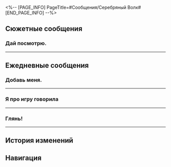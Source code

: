 <%-- [PAGE_INFO]
PageTitle=#Сообщения/Серебряный Волк#
[END_PAGE_INFO] --%>
{{Сообщение Инфобокс
|id          = 1006
|Изображение = Персонаж Серебряный Волк Иконка.png
|Тип         = Персонаж
|Отправитель = Серебряный Волк
|Описание    = Не создавай игру, если не умеешь
|Фракция     = Охотники за Стелларонами
}}

==Сюжетные сообщения==
===Дай посмотрю.===
{{Сообщения
|условие_получения = 
|текст =
:'''Серебряный Волк:''' Дай посмотрю.
:{Выбор} Как ты узнала...
::'''(Первопроходец):''' А как ты узнала, что я фото собираюсь отправить?
::'''(Первопроходец):''' [[File:Sticker PPG 07 Pom-Pom 07.png|80px|&lbrack;Недоумение&rbrack;]]
:{Выбор} Покажи Кафке.
::'''(Первопроходец):''' Можешь Кафке отправить?
::'''(Первопроходец):''' Стой, а как ты узнала, что я {{MC|ж=собиралась|м=собирался}} тебе фотографию отправить?
:'''Серебряный Волк:''' Угадай
:'''Серебряный Волк:''' Отправляй уже
:'''(Первопроходец):''' [[Файл:Сообщение Серебряный Волк 33.png|256px]]
:'''Серебряный Волк:''' Мило
:'''Серебряный Волк:''' Не знаю, что это, но ты, похоже, немало усилий {{MC|ж=вложила|м=вложил}}.
:'''Серебряный Волк:''' Кафка довольна.
:'''Серебряный Волк:''' Спасибо, (Первопроходец), мне нравится.
:'''Серебряный Волк:''' Нам с Серебряным Волком пора возвращаться к работе, потом поговорим.
:'''Серебряный Волк:''' Всё ок.
:'''Серебряный Волк:''' Пока-пока!
}}
----

==Ежедневные сообщения==
===Добавь меня.===
{{Сообщения
|условие_получения = 
|текст=
:'''Серебряный Волк:''' Добавь меня.
:'''Серебряный Волк:''' #GU2055#
:'''Серебряный Волк:''' Я освободила место в списке друзей для тебя.
:{Выбор} Что это?
::'''(Первопроходец):''' Что это?
::'''Серебряный Волк:''' Аккаунт Межзвёздной сети.
::'''Серебряный Волк:''' Резерв.
::'''Серебряный Волк:''' № 7.
::'''Серебряный Волк:''' Чтобы играть.
:{Выбор} Нет, ты добавь.
::'''(Первопроходец):''' Нет, ты добавь.
::'''(Первопроходец):''' <u>Нажмите, чтобы добавить в друзья - (Первопроходец)</u>
:'''Серебряный Волк:''' А
:'''Серебряный Волк:''' Стой
:'''Серебряный Волк:''' Уже всё
:{Выбор} Это массовая рассылка?
::'''(Первопроходец):''' Это же не массовая рассылка?
::'''(Первопроходец):''' А мне так хотелось.
::'''(Первопроходец):''' [[Файл:Пом-Пом Стикер 11.png|80px|&lbrack;Плач&rbrack;]]
::'''Серебряный Волк:''' Да не
::'''Серебряный Волк:''' Нет времени.
:{Выбор} Отклони запрос.
::'''(Первопроходец):''' Отклони запрос.
::'''(Первопроходец):''' [[Файл:Пом-Пом Стикер 11.png|80px|&lbrack;Плач&rbrack;]]
::'''Серебряный Волк:''' М-м
::'''Серебряный Волк:''' Он крутой игрок
::'''Серебряный Волк:''' Не могу
::'''Серебряный Волк:''' Не переживай, это ненадолго.
::'''Серебряный Волк:''' После сезона он будет офлайн, тогда удалю.
:{Выбор} Кое-кто весьма популярен.
::'''(Первопроходец):''' Кое-кто весьма популярен.
::'''(Первопроходец):''' Познакомишь?
::'''(Первопроходец):''' [[File:Sticker PPG 07 Pom-Pom 01.png|80px|&lbrack;Приветствие&rbrack;]]
::'''Серебряный Волк:''' Сама не знаю тех, кто добавляется.
::'''Серебряный Волк:''' А за игрой уже узнаём друг друга ближе.
:'''Серебряный Волк:''' Скажу, когда будет место.
:'''Серебряный Волк:''' Лучше лично.
:'''Серебряный Волк:''' Не забудь посмотреть мою игру.
:'''Серебряный Волк:''' Я крутая.
}}
----

===Я про игру говорила===
{{Сообщения
|условие_получения = 
|текст=
:'''Серебряный Волк:''' Я про игру говорила
:'''Серебряный Волк:''' И сегодня новый баннер.
:'''Серебряный Волк:''' Будешь крутить?
:'''Серебряный Волк:''' Посмотрим, кому повезёт.
:{Выбор} Думаю, я откажусь...
::'''(Первопроходец):''' Думаю, я откажусь...
:{Выбор} Я понаблюдаю...
::'''(Первопроходец):''' Я понаблюдаю...
:'''Серебряный Волк:''' Ты о чём?
:'''Серебряный Волк:''' Не спрашивай.
:'''Серебряный Волк:''' Не сомневайся.
:'''Серебряный Волк:''' Просто крути.
:'''Серебряный Волк:''' Если спрашиваешь, значит, хочешь.
:'''Серебряный Волк:''' Крути, а потом спрашивай.
:'''Серебряный Волк:''' Что-то да получишь
:'''Серебряный Волк:''' Наверняка
:'''Серебряный Волк:''' Верь в себя
:'''Серебряный Волк:''' Главное процесс
:'''Серебряный Волк:''' Да!
:'''Серебряный Волк:''' Уже вот-вот
:'''Серебряный Волк:''' Сейчас
:'''Серебряный Волк:''' Лови момент!
:'''Серебряный Волк:''' Ну
:'''Серебряный Волк:''' Вот-вот
:'''Серебряный Волк:''' Сейчас
:'''Серебряный Волк:''' Сейчас!!!
:'''Серебряный Волк:''' ...
:'''Серебряный Волк:''' Вот же...
:'''Серебряный Волк:''' ...
:{Выбор} Так быстро!
::'''(Первопроходец):''' Вот это поворот!
:{Выбор} Спасибо!
::'''(Первопроходец):''' Спасибо, я {{MC|ж=успокоилась|м=успокоился}}.
:{Выбор} Получилось!
::'''(Первопроходец):''' Ура! Получилось!
:'''Серебряный Волк:''' [[Файл:Пом-Пом Стикер 11.png|80px|&lbrack;Плач&rbrack;]]
}}
----

===Глянь!===
{{Сообщения
|условие_получения = 
|текст=
:'''Серебряный Волк:''' Глянь!
:'''Серебряный Волк:''' Прокомменть
:'''Серебряный Волк:''' [[Файл:Сообщение Silver Wolf Achievements.png|256px]]
:{Выбор} Круто!
::'''(Первопроходец):''' Круто!
:{Выбор} Ты жульничаешь!
::'''(Первопроходец):''' Ты жульничаешь!
:{Выбор} Список достижений неправильный.
::'''(Первопроходец):''' У тебя список достижений неправильный.
:'''Серебряный Волк:''' Скрин старый
:'''Серебряный Волк:''' Случайно нашла, когда галерею чистила.
:'''Серебряный Волк:''' Скучаю, это со времён выхода игры.
:'''Серебряный Волк:''' У меня уже больше ачивок.
:'''Серебряный Волк:''' Конечно, я всё пройду.
:'''Серебряный Волк:''' Игра, как и жизнь, полна испытаний.
:{Выбор} Мне нравятся испытания.
::'''(Первопроходец):''' Мне нравятся испытания.
::'''Серебряный Волк:''' Да?
::'''Серебряный Волк:''' Мы одинаковые.
::'''Серебряный Волк:''' Поэтому и дружим.
:{Выбор} Мне нравится не напрягаться.
::'''(Первопроходец):''' Мне нравится не напрягаться.
::'''Серебряный Волк:''' Ну и ладно.
::'''Серебряный Волк:''' Это расслабляет.
:'''Серебряный Волк:''' Попробуй как-нибудь.
:'''Серебряный Волк:''' Когда получаешь достижение, испытываешь гордость и чувство удовлетворения.
}}
----

==История изменений==
{{История изменений|2.7}}

==Навигация==
{{Сообщения Навбокс}}